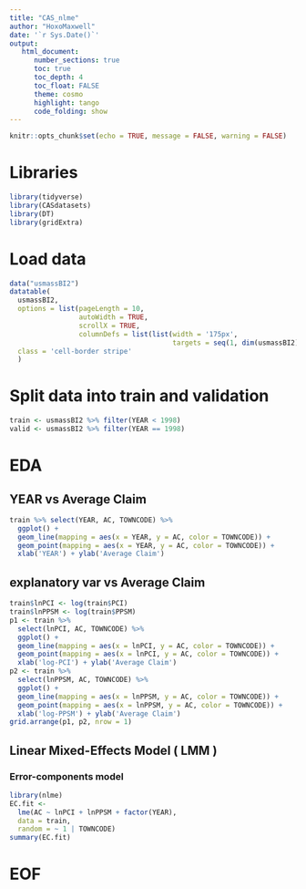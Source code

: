 ```yaml
---
title: "CAS_nlme"
author: "HoxoMaxwell"
date: '`r Sys.Date()`'
output: 
   html_document:
      number_sections: true
      toc: true
      toc_depth: 4
      toc_float: FALSE
      theme: cosmo
      highlight: tango
      code_folding: show
---
```


```r
knitr::opts_chunk$set(echo = TRUE, message = FALSE, warning = FALSE)
```

# Libraries
```r
library(tidyverse)
library(CASdatasets)
library(DT)
library(gridExtra)
```

# Load data
```r
data("usmassBI2")
datatable(
  usmassBI2,
  options = list(pageLength = 10, 
                 autoWidth = TRUE,
                 scrollX = TRUE,
                 columnDefs = list(list(width = '175px',
                                        targets = seq(1, dim(usmassBI2)[2])))),
  class = 'cell-border stripe'
  )
```

# Split data into train and validation
```r
train <- usmassBI2 %>% filter(YEAR < 1998)
valid <- usmassBI2 %>% filter(YEAR == 1998)
```

# EDA

## YEAR vs Average Claim
```r
train %>% select(YEAR, AC, TOWNCODE) %>% 
  ggplot() +
  geom_line(mapping = aes(x = YEAR, y = AC, color = TOWNCODE)) +
  geom_point(mapping = aes(x = YEAR, y = AC, color = TOWNCODE)) +
  xlab('YEAR') + ylab('Average Claim')
```

## explanatory var vs Average Claim
```r
train$lnPCI <- log(train$PCI)
train$lnPPSM <- log(train$PPSM)
p1 <- train %>% 
  select(lnPCI, AC, TOWNCODE) %>% 
  ggplot() +
  geom_line(mapping = aes(x = lnPCI, y = AC, color = TOWNCODE)) +
  geom_point(mapping = aes(x = lnPCI, y = AC, color = TOWNCODE)) +
  xlab('log-PCI') + ylab('Average Claim')
p2 <- train %>% 
  select(lnPPSM, AC, TOWNCODE) %>% 
  ggplot() +
  geom_line(mapping = aes(x = lnPPSM, y = AC, color = TOWNCODE)) +
  geom_point(mapping = aes(x = lnPPSM, y = AC, color = TOWNCODE)) +
  xlab('log-PPSM') + ylab('Average Claim')
grid.arrange(p1, p2, nrow = 1)
```

## Linear Mixed-Effects Model ( LMM )
### Error-components model
```r
library(nlme)
EC.fit <-
  lme(AC ~ lnPCI + lnPPSM + factor(YEAR),
  data = train,
  random = ~ 1 | TOWNCODE)
summary(EC.fit)
```


# EOF
